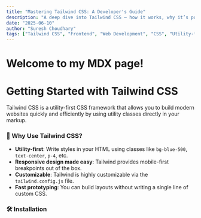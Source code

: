 ```yaml
---
title: "Mastering Tailwind CSS: A Developer's Guide"
description: "A deep dive into Tailwind CSS – how it works, why it’s powerful, and how to use it effectively in modern frontend development."
date: "2025-06-10"
author: "Suresh Choudhary"
tags: ["Tailwind CSS", "Frontend", "Web Development", "CSS", "Utility-first"]
---
```


# Welcome to my MDX page!

# Getting Started with Tailwind CSS

Tailwind CSS is a utility-first CSS framework that allows you to build modern websites quickly and efficiently by using utility classes directly in your markup.

### 🚀 Why Use Tailwind CSS?

- **Utility-first**: Write styles in your HTML using classes like `bg-blue-500`, `text-center`, `p-4`, etc.
- **Responsive design made easy**: Tailwind provides mobile-first breakpoints out of the box.
- **Customizable**: Tailwind is highly customizable via the `tailwind.config.js` file.
- **Fast prototyping**: You can build layouts without writing a single line of custom CSS.

### 🛠 Installation

